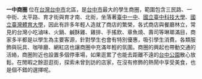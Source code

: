 '''一中商圈''' 位在[[台灣|台灣]][[台中市|台中市]]北區，是[[台中市|台中市]]最大的學生商圈，範圍包含三民路、一中街、太平路、育才街與育才南、北街，坐落著[[臺中一中|臺中一中]]、[[國立臺中科技大學|國立臺中科技大學]]、[[國立臺灣體育大學|國立臺灣體育大學]]，因此有許多年輕人造就了商店的繁榮，各式商店與餐廳林立，常見的台灣小吃滷味、火鍋、鹹酥雞、雞排、手搖飲、章魚燒、壽司等琳瑯滿目，商家多半都是以學生為主要客源，針對學生也會有特別優惠，吸引學生消費。各類服飾與玩具、咖啡廳、網紅店也讓商圈中充滿年輕的氛圍。商圈的興起也帶動交通的活絡，商圈附近也設置多個停車場，如果逛累了也能去距離不遠的[[台中公園|台中公園]]散心放鬆。在閒暇之餘逛逛街，探索未曾到訪的店家，在沒有修飾的熱鬧中享受美食，也是個不錯的選擇呢。